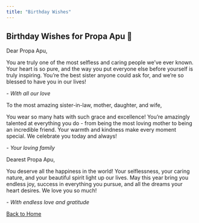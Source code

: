 ```yaml
---
title: "Birthday Wishes"
---
```


:::{.wishes-container}
# Birthday Wishes for Propa Apu 💝

:::{.wish-card}
Dear Propa Apu,

You are truly one of the most selfless and caring people we've ever known. Your heart is so pure, and the way you put everyone else before yourself is truly inspiring. You're the best sister anyone could ask for, and we're so blessed to have you in our lives!

*- With all our love*
:::

:::{.wish-card}
To the most amazing sister-in-law, mother, daughter, and wife,

You wear so many hats with such grace and excellence! You're amazingly talented at everything you do - from being the most loving mother to being an incredible friend. Your warmth and kindness make every moment special. We celebrate you today and always!

*- Your loving family*
:::

:::{.wish-card}
Dearest Propa Apu,

You deserve all the happiness in the world! Your selflessness, your caring nature, and your beautiful spirit light up our lives. May this year bring you endless joy, success in everything you pursue, and all the dreams your heart desires. We love you so much!

*- With endless love and gratitude*
:::

:::

<div class="text-center mt-5">
  <a href="index.html" class="home-btn">
    <i class="fas fa-home"></i> Back to Home
  </a>
</div>

<script>
document.addEventListener("DOMContentLoaded", () => {
  const cards = document.querySelectorAll('.wish-card');
  cards.forEach(card => {
    card.addEventListener('mouseenter', (e) => {
      party.sparkles(e.target, {
        count: party.variation.range(10, 20),
        speed: party.variation.range(50, 200),
      });
    });
  });
});
</script>
